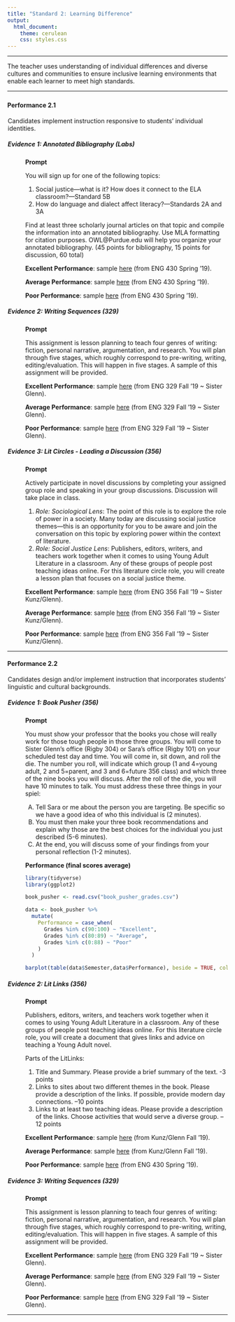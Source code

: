---
title: "Standard 2: Learning Difference"
output: 
  html_document: 
    theme: cerulean
    css: styles.css
---

<script type="text/javascript">
 function showhide(id) {
    var e = document.getElementById(id);
    e.style.display = (e.style.display == 'block') ? 'none' : 'block';
 }
</script>

----

The teacher uses understanding of individual differences and diverse cultures and communities to ensure inclusive learning environments that enable each learner to meet high standards.

----

### {.tabset .tabset-pills .tabset-fade}


#### Performance 2.1

<div style="padding-left:1px;">

Candidates implement instruction responsive to students' individual identities.


##### Evidence 1: Annotated Bibliography (Labs)

<div style="padding-left:40px;">

**Prompt**

You will sign up for one of the following topics:

1.	Social justice—what is it? How does it connect to the ELA classroom?—Standard 5B
2.	How do language and dialect affect literacy?—Standards 2A and 3A


Find at least three scholarly journal articles on that topic and compile the information into an annotated bibliography. Use MLA formatting for citation purposes. OWL@Purdue.edu will help you organize your annotated bibliography. (45 points for bibliography, 15 points for discussion, 60 total)


**Excellent Performance**: sample [here](https://drive.google.com/file/d/1C20BFY97qLt1DwKCUjc4xhvFHdzXZ-vO/view?usp=sharing) (from ENG 430 Spring '19).

**Average Performance**: sample [here](https://drive.google.com/file/d/13I6TK57Qefvd-ok2F76hDai66Ke3augw/view?usp=sharing) (from ENG 430 Spring '19).

**Poor Performance**: sample [here](https://drive.google.com/file/d/1G84mOFKFVuzOW7pgDjmMW_bv8RtDpoEq/view?usp=sharing) (from ENG 430 Spring '19).

</div>

##### Evidence 2: Writing Sequences (329)
<div style="padding-left:40px;">
**Prompt**

This assignment is lesson planning to teach four genres of writing: fiction, personal narrative, argumentation, and research.  You will plan through five stages, which roughly correspond to pre-writing, writing, editing/evaluation. This will happen in five stages. A sample of this assignment will be provided.

**Excellent Performance**: sample [here](https://drive.google.com/file/d/14c-s3xbLpPA5GmTEN6by0G7BSe18HE3P/view?usp=sharing) (from ENG 329 Fall '19 ~ Sister Glenn).

**Average Performance**: sample [here](https://drive.google.com/file/d/17pDWqY7JhXYMGLn_3AsjOaAbq3gZvLbv/view?usp=sharing) (from ENG 329 Fall '19 ~ Sister Glenn).

**Poor Performance**: sample [here](https://drive.google.com/file/d/1dqjt2gg9v0hybme0MM1qyEYnPlZZ-8_T/view?usp=sharing) (from ENG 329 Fall '19 ~ Sister Glenn).
</div>


##### Evidence 3: Lit Circles - Leading a Discussion (356)
<div style="padding-left:40px;">
**Prompt**

Actively participate in novel discussions by completing your assigned group role and speaking in your group discussions. Discussion will take place in class.

1. *Role: Sociological Lens*: The point of this role is to explore the role of power in a society. Many today are discussing social justice themes—this is an opportunity for you to be aware and join the conversation on this topic by exploring power within the context of literature. 
2. *Role: Social Justice Lens*: Publishers, editors, writers, and teachers work together when it comes to using Young Adult Literature in a classroom. Any of these groups of people post teaching ideas online.  For this literature circle role, you will create a lesson plan that focuses on a social justice theme. 

**Excellent Performance**: sample [here](https://drive.google.com/file/d/1Cg2qMwNqeTX13pNrPieiJXIkdCOQOIb0/view?usp=sharing) (from ENG 356 Fall '19 ~ Sister Kunz/Glenn).

**Average Performance**: sample [here](https://drive.google.com/file/d/1-tAnXAd4FvG_2aPo4j7Px8br-6-9fmY4/view?usp=sharing) (from ENG 356 Fall '19 ~ Sister Kunz/Glenn).

**Poor Performance**: sample [here](https://drive.google.com/file/d/1Hh9M080qEOybnahkxI2JLnwJ1ftA1jxO/view?usp=sharing) (from ENG 356 Fall '19 ~ Sister Kunz/Glenn). 
</div>


</div>

----


#### Performance 2.2

<div style="padding-left:1px;">
Candidates design and/or implement instruction that incorporates students’ linguistic and cultural backgrounds.
 
 

##### Evidence 1: Book Pusher (356)

<div style="padding-left:40px;">
**Prompt**

You must show your professor that the books you chose will really work for those tough people in those three groups. You will come to Sister Glenn’s office (Rigby 304) or Sara’s office (Rigby 101) on your scheduled test day and time. You will come in, sit down, and roll the die. The number you roll, will indicate which group (1 and 4=young adult, 2 and 5=parent, and 3 and 6=future 356 class) and which three of the nine books you will discuss. After the roll of the die, you will have 10 minutes to talk. You must address these three things in your spiel:

A) Tell Sara or me about the person you are targeting. Be specific so we have a good idea of who this individual is (2 minutes).
B) You must then make your three book recommendations and explain why those are the best choices for the individual you just described (5-6 minutes).
C) At the end, you will discuss some of your findings from your personal reflection (1-2 minutes). 

**Performance (final scores average)**

```{r include=FALSE}
library(tidyverse)
library(ggplot2)
```

```{r echo=FALSE}

book_pusher <- read.csv("book_pusher_grades.csv")

data <- book_pusher %>% 
  mutate(
    Performance = case_when(
      Grades %in% c(90:100) ~ "Excellent",
      Grades %in% c(80:89) ~ "Average",
      Grades %in% c(0:88) ~ "Poor"
    )
  ) 

barplot(table(data$Semester,data$Performance), beside = TRUE, col = c("skyblue", "lightyellow"), legend.text = TRUE, xlab = "Book Pusher Final Grades", ylab = "Number of Students")

```

</div>

##### Evidence 2: Lit Links (356)
<div style="padding-left:40px;">
**Prompt**

Publishers, editors, writers, and teachers work together when it comes to using Young Adult Literature in a classroom. Any of these groups of  people post teaching ideas online.  For this literature circle role, you will create a document that gives links and advice on teaching a Young Adult novel. 

Parts of the LitLinks:

1.	Title and Summary. Please provide a brief summary of the text. -3 points
2.	Links to sites about two different themes in the book. Please provide a description of the links. If possible, provide modern day connections. –10 points
3.	Links to at least two teaching ideas. Please provide a description of the links. Choose activities that would serve a diverse group. –12 points


**Excellent Performance**: sample [here](https://drive.google.com/file/d/1_8-M6l2VX4e1Y7nyk6_Mf_me935PtPOa/view?usp=sharing) (from Kunz/Glenn Fall '19).

**Average Performance**: sample [here](https://drive.google.com/file/d/1rQwp3GVtEOg8p6g6Vs-CpZjp3FONWzb1/view?usp=sharing) (from Kunz/Glenn Fall '19).

**Poor Performance**: sample [here](https://drive.google.com/file/d/1G84mOFKFVuzOW7pgDjmMW_bv8RtDpoEq/view?usp=sharing) (from ENG 430 Spring '19).
</div>


##### Evidence 3: Writing Sequences (329)
<div style="padding-left:40px;">

**Prompt**

This assignment is lesson planning to teach four genres of writing: fiction, personal narrative, argumentation, and research.  You will plan through five stages, which roughly correspond to pre-writing, writing, editing/evaluation. This will happen in five stages. A sample of this assignment will be provided.

**Excellent Performance**: sample [here](https://drive.google.com/file/d/14c-s3xbLpPA5GmTEN6by0G7BSe18HE3P/view?usp=sharing) (from ENG 329 Fall '19 ~ Sister Glenn).

**Average Performance**: sample [here](https://drive.google.com/file/d/17pDWqY7JhXYMGLn_3AsjOaAbq3gZvLbv/view?usp=sharing) (from ENG 329 Fall '19 ~ Sister Glenn).

**Poor Performance**: sample [here](https://drive.google.com/file/d/1dqjt2gg9v0hybme0MM1qyEYnPlZZ-8_T/view?usp=sharing) (from ENG 329 Fall '19 ~ Sister Glenn).

</div>


</div>

----

<footer></footer>